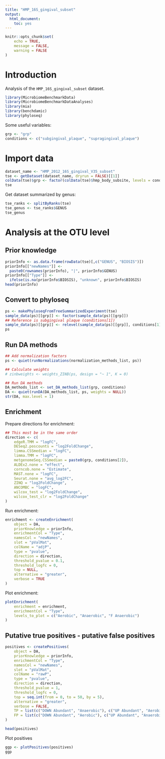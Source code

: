 ```yaml
---
title: "HMP_16S_gingival_subset"
output:
  html_document:
    toc: yes
---
```


```r
knitr::opts_chunk$set(
    echo = TRUE,
    message = FALSE,
    warning = FALSE 
)
```

# Introduction

Analysis of the `HMP_16S_gingival_subset` dataset.

```r
library(MicrobiomeBenchmarkData)
library(MicrobiomeBenchmarkDataAnalyses)
library(mia)
library(benchdamic)
library(phyloseq)
```

Some useful variables:

```r
grp <- "grp"
conditions <- c("subgingival_plaque", "supragingival_plaque")
```

# Import data

```r
dataset_name <- "HMP_2012_16S_gingival_V35_subset"
tse <- getDataset(dataset_name, dryrun = FALSE)[[1]]
colData(tse)$grp <- factor(colData(tse)$hmp_body_subsite, levels = conditions)
tse
```

Get dataset summarized by genus:

```r
tse_ranks <- splitByRanks(tse)
tse_genus <- tse_ranks$GENUS
tse_genus
```

# Analysis at the OTU level

## Prior knowledge

```r
priorInfo <- as.data.frame(rowData(tse)[,c("GENUS", "BIOSIS")])
priorInfo[["newNames"]] <- 
  paste0(rownames(priorInfo), "|", priorInfo$GENUS)
priorInfo[["Type"]] <- 
  ifelse(is.na(priorInfo$BIOSIS), "unknown", priorInfo$BIOSIS)
head(priorInfo)
```

## Convert to phyloseq

```r
ps <- makePhyloseqFromTreeSummarizedExperiment(tse)
sample_data(ps)[[grp]] <- factor(sample_data(ps)[[grp]])
## Reference is subgingival plaque (conditions[1])
sample_data(ps)[[grp]] <- relevel(sample_data(ps)[[grp]], conditions[1])
ps
```

## Run DA methods

```r
## Add normalization factors
ps <- quiet(runNormalizations(normalization_methods_list, ps))

## Calculate weights
# zinbweights <- weights_ZINB(ps, design = "~ 1", K = 0)

## Run DA methods
DA_methods_list <- set_DA_methods_list(grp, conditions)
DA <- quiet(runDA(DA_methods_list, ps, weights = NULL))
str(DA, max.level = 1)
```

## Enrichment

Prepare directions for enrichment:

```r
## This most be in the same order
direction <- c(
    edgeR.TMM = "logFC", 
    DESeq2.poscounts = "log2FoldChange",
    limma.CSSmedian = "logFC",
    limma.TMM = "logFC",
    metgenomeSeq.CSSmedian = paste0(grp, conditions[2]),
    ALDEx2.none = "effect",
    corncob.none = "Estimate",
    MAST.none = "logFC",
    Seurat.none = "avg_log2FC",
    ZINQ = "log2FoldChange",
    ANCOMBC = "logFC",
    wilcox_test = "log2FoldChange",
    wilcox_test_clr = "log2FoldChange"
)
```

Run enrichment: 

```r
enrichment <- createEnrichment(
    object = DA,
    priorKnowledge = priorInfo,
    enrichmentCol = "Type",
    namesCol = "newNames",
    slot = "pValMat",
    colName = "adjP",
    type = "pvalue",
    direction = direction,
    threshold_pvalue = 0.1,
    threshold_logfc = 0,
    top = NULL,
    alternative = "greater",
    verbose = TRUE
)
```

Plot enrichment:

```r
plotEnrichment(
    enrichment = enrichment, 
    enrichmentCol = "Type",
    levels_to_plot = c("Aerobic", "Anaerobic", "F Anaerobic")
)

```

## Putative true positives - putative false positives

```r
positives <- createPositives(
    object = DA, 
    priorKnowledge = priorInfo,
    enrichmentCol = "Type",
    namesCol = "newNames",
    slot = "pValMat",
    colName = "rawP",
    type = "pvalue",
    direction = direction,
    threshold_pvalue = 1,
    threshold_logfc = 0,
    top = seq.int(from = 0, to = 50, by = 5),
    alternative = "greater",
    verbose = FALSE,
    TP = list(c("DOWN Abundant", "Anaerobic"), c("UP Abundant", "Aerobic")),
    FP = list(c("DOWN Abundant", "Aerobic"), c("UP Abundant", "Anaerobic"))
)

head(positives)
```

Plot positives

```r
ggp <- plotPositives(positives)
ggp
```







